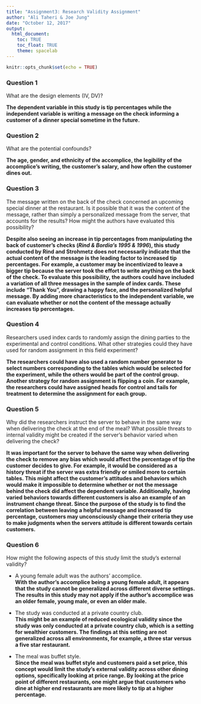 ---
title: "Assignment3: Research Validity Assignment"
author: "Ali Taheri & Joe Jung"
date: "October 12, 2017"
output:
  html_document:
    toc: TRUE
    toc_float: TRUE
    theme: spacelab
---

```{r setup, include=FALSE}
knitr::opts_chunk$set(echo = TRUE)
```

### Question 1

What are the design elements (IV, DV)?

**The dependent variable in this study is tip percentages while the independent variable is writing a message on the check informing a customer of a dinner special sometime in the future.**

### Question 2

What are the potential confounds?

**The age, gender, and ethnicity of the accomplice, the legibility of the accomplice's writing, the customer's salary, and how often the customer dines out.**

### Question 3

The message written on the back of the check concerned an upcoming special dinner at the restaurant.
Is it possible that it was the content of the message, rather than simply a personalized message from the server, that accounts for the results? How might the authors have evaluated this possibility?

**Despite also seeing an increase in tip percentages from manipulating the back of customer's checks (_Rind & Bordia's 1995 & 1996_), this study conducted by Rind and Strohmetz does not necessarily indicate that the actual content of the message is the leading factor to increased tip percentages. For example, a customer may be incentivized to leave a bigger tip because the server took the effort to write anything on the back of the check. To evaluate this possibility, the authors could have included a variation of all three messages in the sample of index cards. These include "Thank You", drawing a happy face, and the personalized helpful message. By adding more characteristics to the independent variable, we can evaluate whether or not the content of the message actually increases tip percentages.**

### Question 4

Researchers used index cards to randomly assign the dining parties to the experimental and control
conditions. What other strategies could they have used for random assignment in this field experiment?

**The researchers could have also used a random number generator to select numbers corresponding to the tables which would be selected for the experiment, while the others would be part of the control group. Another strategy for random assignment is flipping a coin. For example, the researchers could have assigned heads for control and tails for treatment to determine the assignment for each group.**

### Question 5

Why did the researchers instruct the server to behave in the same way when delivering the check at the end of the meal? What possible threats to internal validity might be created if the server's behavior varied when delivering the check?

**It was important for the server to behave the same way when delivering the check to remove any bias which would affect the percentage of tip the customer decides to give. For example, it would be considered as a history threat if the server was extra friendly or smiled more to certain tables. This might affect the customer's attitudes and behaviors which would make it impossible to determine whether or not the message behind the check did affect the dependent variable. Additionally, having varied behaviors towards different customers is also an example of an instrument change threat. Since the purpose of the study is to find the correlation between leaving a helpful message and increased tip percentage, customers may unconsciously change their criteria they use to make judgments when the servers attitude is different towards certain customers.**

### Question 6

How might the following aspects of this study limit the study's external validity?

- A young female adult was the authors' accomplice.
<br>
**With the author's accomplice being a young female adult, it appears that the study cannot be generalized across different diverse settings. The results in this study may not apply if the author's accomplice was an older female, young male, or even an older male.**

- The study was conducted at a private country club.
<br>
**This might be an example of reduced ecological validity since the study was only conducted at a private country club, which is a setting for wealthier customers. The findings at this setting are not generalized across all environments, for example, a three star versus a five star restaurant.**

- The meal was buffet style.
<br>
**Since the meal was buffet style and customers paid a set price, this concept would limit the study's external validity across other dining options, specifically looking at price range. By looking at the price point of different restaurants, one might argue that customers who dine at higher end restaurants are more likely to tip at a higher percentage.**

